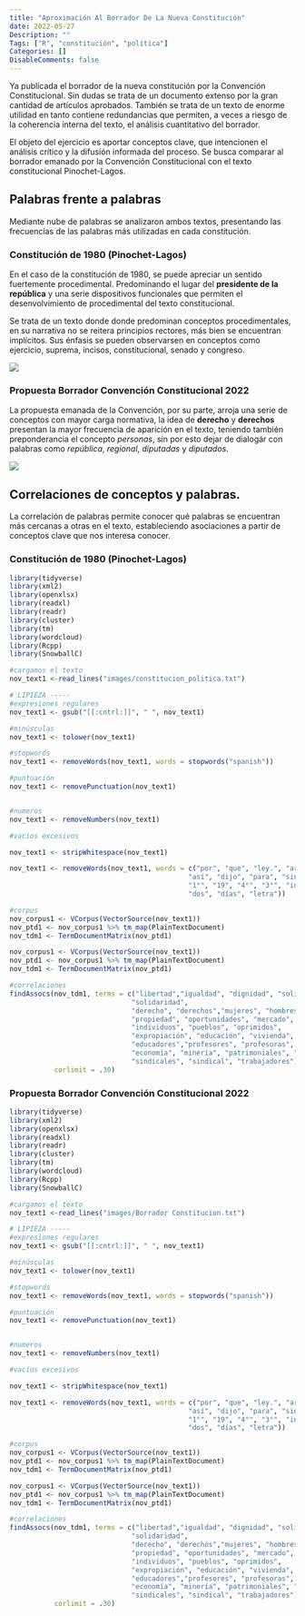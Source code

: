```yaml
---
title: "Aproximación Al Borrador De La Nueva Constitución"
date: 2022-05-27
Description: ""
Tags: ["R", "constitución", "política"]
Categories: []
DisableComments: false
---
```


Ya publicada el borrador de la nueva constitución por la Convención Constitucional. Sin dudas se trata de un documento extenso por la gran cantidad de artículos aprobados. También se trata de un texto de enorme utilidad en tanto contiene redundancias que permiten, a veces a riesgo de la coherencia interna del texto, el análisis cuantitativo del borrador.

El objeto del ejercicio es aportar conceptos clave, que intencionen el análisis crítico y la difusión informada del proceso. Se busca comparar al borrador emanado por la Convención Constitucional con el texto constitucional Pinochet-Lagos.

## Palabras frente a palabras

Mediante nube de palabras se analizaron ambos textos, presentando las frecuencias de las palabras más utilizadas en cada constitución.


### Constitución de 1980 (Pinochet-Lagos)

En el caso de la constitución de 1980, se puede apreciar un sentido fuertemente procedimental. Predominando el lugar del **presidente de la república** y una serie dispositivos funcionales que permiten el desenvolvimiento de procedimental del texto constitucional.

Se trata de un texto donde donde predominan conceptos procedimentales, en su narrativa no se reitera principios rectores, más bien se encuentran implícitos. Sus énfasis se pueden observarsen en conceptos como ejercicio, suprema, incisos, constitucional, senado y congreso.

![](images/wordcloud_const1980.png)

### Propuesta Borrador Convención Constitucional 2022

La propuesta emanada de la Convención, por su parte, arroja una serie de conceptos con mayor carga normativa, la idea de **derecho** y **derechos** presentan la mayor frecuencia de aparición en el texto, teniendo también preponderancia el concepto _personas_, sin por esto dejar de dialogár con palabras como _república_, _regional_, _diputadas_ y _diputados_.

![](images/wordfcloud_nc.png)

## Correlaciones de conceptos y palabras.

La correlación de palabras permite conocer qué palabras se encuentran más cercanas a otras en el texto, estableciendo asociaciones a partir de conceptos clave que nos interesa conocer.

### Constitución de 1980 (Pinochet-Lagos)


```r
library(tidyverse)
library(xml2)
library(openxlsx)
library(readxl) 
library(readr)
library(cluster)
library(tm)
library(wordcloud)
library(Rcpp)
library(SnowballC) 

#cargamos el texto
nov_text1 <-read_lines("images/constitucion_politica.txt")

# LIPIEZA -----
#expresiones regulares
nov_text1 <- gsub("[[:cntrl:]]", " ", nov_text1)

#minúsculas
nov_text1 <- tolower(nov_text1)

#stopwords
nov_text1 <- removeWords(nov_text1, words = stopwords("spanish"))

#puntuación
nov_text1 <- removePunctuation(nov_text1)


#numeros
nov_text1 <- removeNumbers(nov_text1)

#vacíos excesivos

nov_text1 <- stripWhitespace(nov_text1)

nov_text1 <- removeWords(nov_text1, words = c("por", "que", "ley.", "artículo",
                                            "así", "dijo", "para", "sin", "del",
                                            "1°", "19", "4°", "3°", "inciso", "ley",
                                            "dos", "días", "letra"))

#corpus
nov_corpus1 <- VCorpus(VectorSource(nov_text1)) 
nov_ptd1 <- nov_corpus1 %>% tm_map(PlainTextDocument)
nov_tdm1 <- TermDocumentMatrix(nov_ptd1)

nov_corpus1 <- VCorpus(VectorSource(nov_text1)) 
nov_ptd1 <- nov_corpus1 %>% tm_map(PlainTextDocument)
nov_tdm1 <- TermDocumentMatrix(nov_ptd1)

#correlaciones
findAssocs(nov_tdm1, terms = c("libertad","igualdad", "dignidad", "solidario",
                              "solidaridad",
                              "derecho", "derechos","mujeres", "hombres",
                              "propiedad", "oportunidades", "mercado",
                              "individuos", "pueblos", "oprimidos",
                              "expropiación", "educación", "vivienda",
                              "educadores","profesores", "profesoras",
                              "economía", "minería", "patrimoniales", "patrimonio",
                              "sindicales", "sindical", "trabajadores"),
           corlimit = .30)

```


### Propuesta Borrador Convención Constitucional 2022



```r
library(tidyverse)
library(xml2)
library(openxlsx)
library(readxl) 
library(readr)
library(cluster)
library(tm)
library(wordcloud)
library(Rcpp)
library(SnowballC) 

#cargamos el texto
nov_text1 <-read_lines("images/Borrador Constitucion.txt")

# LIPIEZA -----
#expresiones regulares
nov_text1 <- gsub("[[:cntrl:]]", " ", nov_text1)

#minúsculas
nov_text1 <- tolower(nov_text1)

#stopwords
nov_text1 <- removeWords(nov_text1, words = stopwords("spanish"))

#puntuación
nov_text1 <- removePunctuation(nov_text1)


#numeros
nov_text1 <- removeNumbers(nov_text1)

#vacíos excesivos

nov_text1 <- stripWhitespace(nov_text1)

nov_text1 <- removeWords(nov_text1, words = c("por", "que", "ley.", "artículo",
                                            "así", "dijo", "para", "sin", "del",
                                            "1°", "19", "4°", "3°", "inciso", "ley",
                                            "dos", "días", "letra"))

#corpus
nov_corpus1 <- VCorpus(VectorSource(nov_text1)) 
nov_ptd1 <- nov_corpus1 %>% tm_map(PlainTextDocument)
nov_tdm1 <- TermDocumentMatrix(nov_ptd1)

nov_corpus1 <- VCorpus(VectorSource(nov_text1)) 
nov_ptd1 <- nov_corpus1 %>% tm_map(PlainTextDocument)
nov_tdm1 <- TermDocumentMatrix(nov_ptd1)

#correlaciones
findAssocs(nov_tdm1, terms = c("libertad","igualdad", "dignidad", "solidario",
                              "solidaridad",
                              "derecho", "derechos","mujeres", "hombres",
                              "propiedad", "oportunidades", "mercado",
                              "individuos", "pueblos", "oprimidos",
                              "expropiación", "educación", "vivienda",
                              "educadores","profesores", "profesoras",
                              "economía", "minería", "patrimoniales", "patrimonio",
                              "sindicales", "sindical", "trabajadores"),
           corlimit = .30)

```



